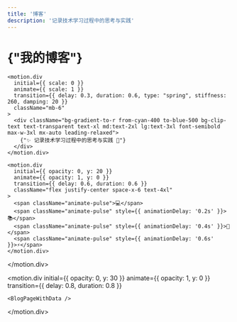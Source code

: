```yaml
---
title: '博客'
description: '记录技术学习过程中的思考与实践'
---
```



<div className="w-full min-h-screen">
  <motion.div
    initial={{ y: -50, opacity: 0 }}
    animate={{ y: 0, opacity: 1 }}
    transition={{ duration: 0.8, ease: "easeOut" }}
    className="text-center mb-12 py-10 mt-24"
  >
    <div className="animate-bounce py-10">
      <h1 className="bg-gradient-to-r from-blue-600 via-purple-600 to-pink-600 bg-clip-text text-transparent text-5xl md:text-7xl lg:text-8xl font-black mb-20 leading-normal tracking-tight overflow-visible">
       {"我的博客"}
      </h1>
    </div>
    
    <motion.div
      initial={{ scale: 0 }}
      animate={{ scale: 1 }}
      transition={{ delay: 0.3, duration: 0.6, type: "spring", stiffness: 260, damping: 20 }}
      className="mb-6"
    >
      <div className="bg-gradient-to-r from-cyan-400 to-blue-500 bg-clip-text text-transparent text-xl md:text-2xl lg:text-3xl font-semibold max-w-3xl mx-auto leading-relaxed">
        {"✨ 记录技术学习过程中的思考与实践 🚀"}
      </div>
    </motion.div>
    
    <motion.div
      initial={{ opacity: 0, y: 20 }}
      animate={{ opacity: 1, y: 0 }}
      transition={{ delay: 0.6, duration: 0.6 }}
      className="flex justify-center space-x-6 text-4xl"
    >
      <span className="animate-pulse">💻</span>
      <span className="animate-pulse" style={{ animationDelay: '0.2s' }}>📚</span>
      <span className="animate-pulse" style={{ animationDelay: '0.4s' }}>🎯</span>
      <span className="animate-pulse" style={{ animationDelay: '0.6s' }}>⚡</span>
    </motion.div>
  </motion.div>
  
  <motion.div
    initial={{ opacity: 0, y: 30 }}
    animate={{ opacity: 1, y: 0 }}
    transition={{ delay: 0.8, duration: 0.8 }}
  >
    <BlogPageWithData />
  </motion.div>
</div> 